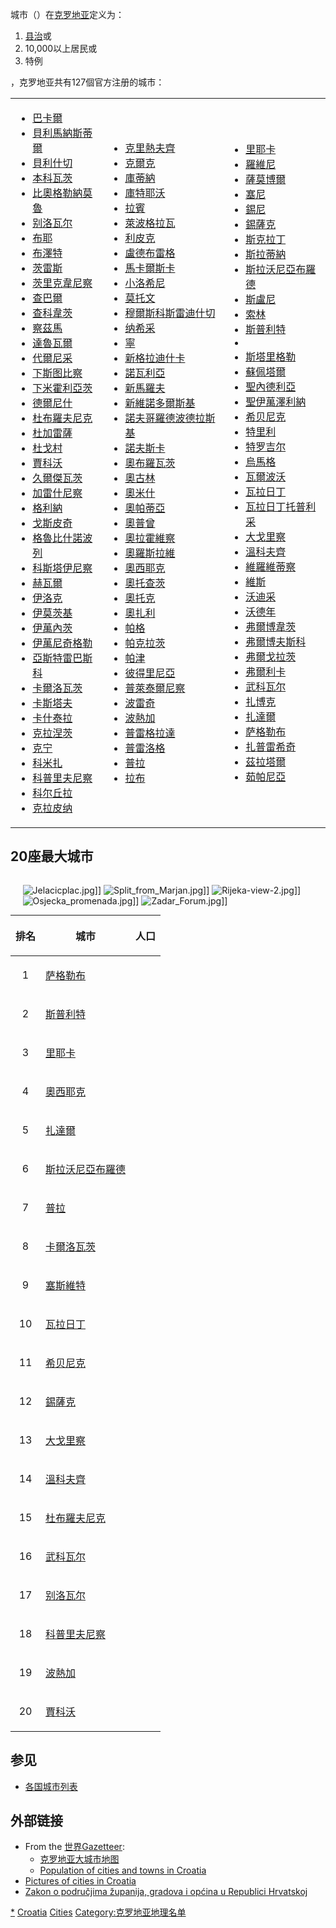 城市（{{lang-hr|grad}}）在[[克罗地亚|克罗地亚]]定义为：
# [[Counties_of_Croatia|县治]]或
# 10,000以上居民或
# 特例

{{As of|2006}}，克罗地亚共有127個官方注册的城市：

{| border="0"
|- valign="top"
|
*[[巴卡爾_(克羅地亞)|巴卡爾]]
*[[貝利馬納斯蒂爾|貝利馬納斯蒂爾]]
*[[貝利什切|貝利什切]]
*[[本科瓦茨|本科瓦茨]]
*[[比奧格勒納莫魯|比奧格勒納莫魯]]
*[[别洛瓦尔|别洛瓦尔]]
*[[布耶|布耶]]
*[[布澤特|布澤特]]
*[[茨雷斯|茨雷斯]]
*[[茨里克韋尼察|茨里克韋尼察]]
*[[查巴爾|查巴爾]]
*[[查科韋茨|查科韋茨]]
*[[察茲馬|察茲馬]]
*[[達魯瓦爾|達魯瓦爾]]
*[[代爾尼采|代爾尼采]]
*[[下斯图比察|下斯图比察]]
*[[下米霍利亞茨|下米霍利亞茨]]
*[[德爾尼什|德爾尼什]]
*[[杜布羅夫尼克|杜布羅夫尼克]]
*[[杜加雷薩|杜加雷薩]]
*[[杜戈村|杜戈村]]
*[[賈科沃|賈科沃]]
*[[久爾傑瓦茨|久爾傑瓦茨]]
*[[加雷什尼察|加雷什尼察]]
*[[格利納|格利納]]
*[[戈斯皮奇|戈斯皮奇]]
*[[格魯比什諾波列|格魯比什諾波列]]
*[[科斯塔伊尼察|科斯塔伊尼察]]
*[[赫瓦爾|赫瓦爾]]
*[[伊洛克|伊洛克]]
*[[伊莫茨基|伊莫茨基]]
*[[伊萬內茨|伊萬內茨]]
*[[伊萬尼奇格勒|伊萬尼奇格勒]]
*[[亞斯特雷巴斯科|亞斯特雷巴斯科]]
*[[卡爾洛瓦茨|卡爾洛瓦茨]]
*[[卡斯塔夫|卡斯塔夫]]
*[[卡什泰拉|卡什泰拉]]
*[[克拉涅茨|克拉涅茨]]
*[[克宁|克宁]]
*[[科米扎|科米扎]]
*[[科普里夫尼察|科普里夫尼察]]
*[[科尔丘拉|科尔丘拉]]
*[[克拉皮纳|克拉皮纳]]
|
*[[克里熱夫齊|克里熱夫齊]]
*[[克爾克|克爾克]]
*[[庫蒂納|庫蒂納]]
*[[庫特耶沃|庫特耶沃]]
*[[拉賓_(克羅地亞)|拉賓]]
*[[萊波格拉瓦|萊波格拉瓦]]
*[[利皮克|利皮克]]
*[[盧德布雷格|盧德布雷格]]
*[[馬卡爾斯卡|馬卡爾斯卡]]
*[[小洛希尼|小洛希尼]]
*[[莫托文|莫托文]]
*[[穆爾斯科斯雷迪什切|穆爾斯科斯雷迪什切]]
*[[纳希采|纳希采]]
*[[寧_(克羅地亞)|寧]]
*[[新格拉迪什卡|新格拉迪什卡]]
*[[諾瓦利亞|諾瓦利亞]]
*[[新馬羅夫|新馬羅夫]]
*[[新維諾多爾斯基|新維諾多爾斯基]]
*[[諾夫哥羅德波德拉斯基|諾夫哥羅德波德拉斯基]]
*[[諾夫斯卡|諾夫斯卡]]
*[[奧布羅瓦茨|奧布羅瓦茨]]
*[[奧古林|奧古林]]
*[[奧米什|奧米什]]
*[[奧帕蒂亞|奧帕蒂亞]]
*[[奧普曾|奧普曾]]
*[[奧拉霍維察|奧拉霍維察]]
*[[奧羅斯拉維|奧羅斯拉維]]
*[[奧西耶克|奧西耶克]]
*[[奧托查茨|奧托查茨]]
*[[奧托克|奧托克]]
*[[奧扎利|奧扎利]]
*[[帕格|帕格]]
*[[帕克拉茨|帕克拉茨]]
*[[帕津|帕津]]
*[[彼得里尼亞|彼得里尼亞]]
*[[普萊泰爾尼察|普萊泰爾尼察]]
*[[波雷奇|波雷奇]]
*[[波熱加|波熱加]]
*[[普雷格拉達|普雷格拉達]]
*[[普雷洛格_(克羅地亞)|普雷洛格]]
*[[普拉|普拉]]
*[[拉布_(克羅地亞)|拉布]]
|
*[[里耶卡|里耶卡]]
*[[羅維尼|羅維尼]]
*[[薩莫博爾|薩莫博爾]]
*[[塞尼|塞尼]]
*[[錫尼|錫尼]]
*[[錫薩克|錫薩克]]
*[[斯克拉丁|斯克拉丁]]
*[[斯拉蒂納_(克羅地亞)|斯拉蒂納]]
*[[斯拉沃尼亞布羅德|斯拉沃尼亞布羅德]]
*[[斯盧尼|斯盧尼]]
*[[索林|索林]]
*[[斯普利特|斯普利特]]
*{{link-en|舊諾瓦利亞|Stara Novalja}}
*[[斯塔里格勒|斯塔里格勒]]
*[[蘇佩塔爾|蘇佩塔爾]]
*[[聖內德利亞|聖內德利亞]]
*[[聖伊萬澤利納|聖伊萬澤利納]]
*[[希贝尼克|希贝尼克]]
*[[特里利|特里利]]
*[[特罗吉尔|特罗吉尔]]
*[[烏馬格|烏馬格]]
*[[瓦爾波沃|瓦爾波沃]]
*[[瓦拉日丁|瓦拉日丁]]
*[[瓦拉日丁托普利采|瓦拉日丁托普利采]]
*[[大戈里察|大戈里察]]
*[[溫科夫齊|溫科夫齊]]
*[[維羅維蒂察|維羅維蒂察]]
*[[維斯_(克羅地亞)|維斯]]
*[[沃迪采_(克羅地亞)|沃迪采]]
*[[沃德年|沃德年]]
*[[弗爾博韋茨|弗爾博韋茨]]
*[[弗爾博夫斯科|弗爾博夫斯科]]
*[[弗爾戈拉茨|弗爾戈拉茨]]
*[[弗爾利卡|弗爾利卡]]
*[[武科瓦尔|武科瓦尔]]
*[[扎博克|扎博克]]
*[[扎達爾|扎達爾]]
*[[萨格勒布|萨格勒布]] 
*[[扎普雷希奇|扎普雷希奇]]
*[[茲拉塔爾|茲拉塔爾]]
*[[茹帕尼亞|茹帕尼亞]]
|}

== 20座最大城市 ==
<div style="float: right; clear: right; margin-left: 1.4em">
[[File:Jelacicplac.jpg|thumb]]]]
[[File:Split_from_Marjan.jpg|thumb]]]]
[[File:Rijeka-view-2.jpg|thumb]]]]
[[File:Osjecka_promenada.jpg|thumb]]]]
[[File:Zadar_Forum.jpg|thumb]]]]
</div>
{| class="wikitable sortable"
! 排名
! 城市
! 人口
|-
| align=center | 1
| [[萨格勒布|萨格勒布]]
| align=right | {{Nts|879145}}
|-
| align=center | 2
| [[斯普利特|斯普利特]] 
| align=right | {{Nts|218694}}
|-
| align=center | 3
| [[里耶卡|里耶卡]]
| align=right | {{Nts|184043}}
|-
| align=center | 4
|[[奧西耶克|奧西耶克]]
| align=right | {{Nts|129616}}
|-
| align=center | 5
|[[扎達爾|扎達爾]]
| align=right | {{Nts|76718}}
|-
| align=center | 6
|[[斯拉沃尼亞布羅德|斯拉沃尼亞布羅德]]
| align=right | {{Nts|63268}}
|-
| align=center | 7
| [[普拉|普拉]]
| align=right | {{Nts|58594}}
|-
| align=center | 8
|[[卡爾洛瓦茨|卡爾洛瓦茨]]
| align=right | {{Nts|57364}}
|-
| align=center | 9
|[https://en.m.wikipedia.org/wiki/Sesvete 塞斯維特]
| align=right | {{Nts|44914}}
|-
| align=center | 10
|[[瓦拉日丁|瓦拉日丁]]
| align=right | {{Nts|41434}}
|-
| align=center | 11
|[[希贝尼克|希贝尼克]]
| align=right | {{Nts|37060}}
|-
| align=center | 12
|[[錫薩克|錫薩克]]
| align=right | {{Nts|36785}}
|-
| align=center | 13
|[[大戈里察|大戈里察]]
| align=right | {{Nts|33339}}
|-
| align=center | 14
|[[溫科夫齊|溫科夫齊]]
| align=right | {{Nts|33239}}
|-
| align=center | 15
|[[杜布羅夫尼克|杜布羅夫尼克]]
| align=right | {{Nts|31756}}
|-
| align=center | 16
|[[武科瓦尔|武科瓦尔]]
| align=right | {{Nts|30126}}
|-
| align=center | 17
| [[别洛瓦尔|别洛瓦尔]]
| align=right | {{Nts|27738}}
|-
| align=center | 18
| [[科普里夫尼察|科普里夫尼察]]
| align=right | {{Nts|24809}}
|-
| align=center | 19
|[[波熱加|波熱加]]
| align=right | {{Nts|20943}}
|-
| align=center | 20
|[[賈科沃|賈科沃]]
| align=right | {{Nts|20912}}
|}

==参见==

* [[各国城市列表|各国城市列表]]

==外部链接==
* From the [[Gazetteer#Worldwide|世界Gazetteer]]:
** [https://web.archive.org/web/20060316104616/http://www.world-gazetteer.com/s/p_hr.htm 克罗地亚大城市地图]
** [https://web.archive.org/web/20070930235815/http://www.world-gazetteer.com/c/c_hr.htm Population of cities and towns in Croatia]
* [https://web.archive.org/web/20050914101913/http://www.photocroatia.com/clickmap/clickmap.htm Pictures of cities in Croatia]
* [http://narodne-novine.nn.hr/clanci/sluzbeni/127788.html Zakon o područjima županija, gradova i općina u Republici Hrvatskoj]{{Wayback|url=http://narodne-novine.nn.hr/clanci/sluzbeni/127788.html |date=20090206080254 }} {{hr icon}}

{{Croatia topics|state=collapsed}}
{{欧洲题目|城市列表}}

[[Category:克罗地亚城市|*]]
[[Category:歐洲城市列表|Croatia]]
[[Category:克罗地亚相关列表|Cities]]
[[Category:克罗地亚地理名单|Category:克罗地亚地理名单]]